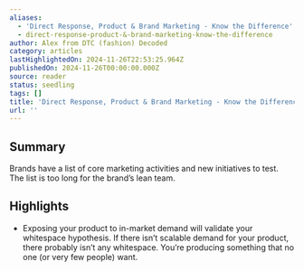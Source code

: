 ```yaml
---
aliases:
  - 'Direct Response, Product & Brand Marketing - Know the Difference'
  - direct-response-product-&-brand-marketing-know-the-difference
author: Alex from DTC (fashion) Decoded
category: articles
lastHighlightedOn: 2024-11-26T22:53:25.964Z
publishedOn: 2024-11-26T00:00:00.000Z
source: reader
status: seedling
tags: []
title: 'Direct Response, Product & Brand Marketing - Know the Difference'
url: ''
---
```

## Summary

Brands have a list of core marketing activities and new initiatives to test. The list is too long for the brand’s lean team.

## Highlights

- Exposing your product to in-market demand will validate your whitespace hypothesis. If there isn’t scalable demand for your product, there probably isn’t any whitespace. You’re producing something that no one (or very few people) want.
